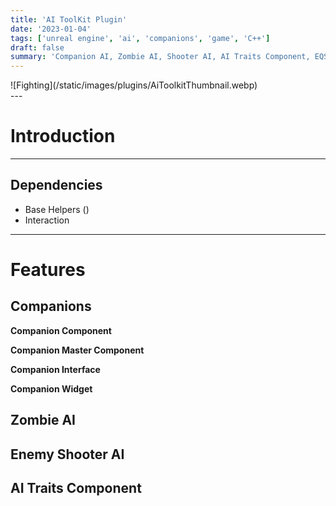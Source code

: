 ```yaml
---
title: 'AI ToolKit Plugin'
date: '2023-01-04'
tags: ['unreal engine', 'ai', 'companions', 'game', 'C++']
draft: false
summary: 'Companion AI, Zombie AI, Shooter AI, AI Traits Component, EQS, Stealth and more'
---
```

<div className="flex flex-wrap -mx-2 overflow-hidden xl:-mx-2">
    <div className="my-1 px-2 w-full overflow-hidden xl:my-1 xl:px-2 xl:w-1/2">
        ![Fighting](/static/images/plugins/AiToolkitThumbnail.webp)
    </div>
</div>
--- 

# Introduction


--- 

## Dependencies

- Base Helpers ()
- Interaction

---
# Features

## Companions

**Companion Component**

**Companion Master Component**

**Companion Interface**

**Companion Widget**

## Zombie AI

## Enemy Shooter AI

## AI Traits Component
